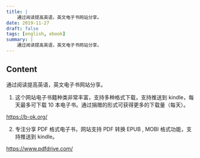 ```yaml
---
title: |
    通过阅读提高英语，英文电子书网站分享。
date: 2019-11-27
draft: false
tags: [english, ebook]
summary: |
    通过阅读提高英语，英文电子书网站分享。
---
```


## Content

通过阅读提高英语，英文电子书网站分享。

1. 这个网站电子书籍种类非常丰富，支持多种格式下载，支持推送到 kindle，每天最多可下载 10 本电子书。通过捐赠的形式可获得更多的下载量（每天）。

https://b-ok.org/

2. 专注分享 PDF 格式电子书，网站支持 PDF 转换 EPUB ,  MOBI 格式功能，支持推送到 kindle。

https://www.pdfdrive.com/
